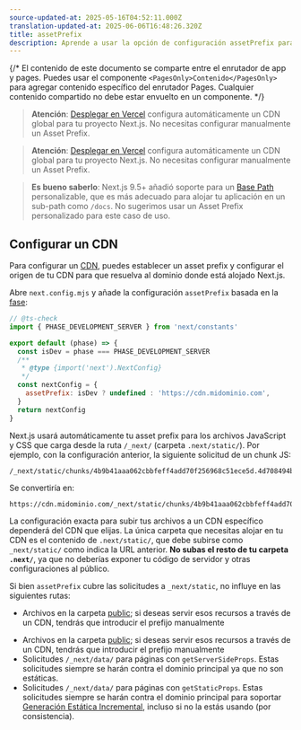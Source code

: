 ```yaml
---
source-updated-at: 2025-05-16T04:52:11.000Z
translation-updated-at: 2025-06-06T16:48:26.320Z
title: assetPrefix
description: Aprende a usar la opción de configuración assetPrefix para configurar tu CDN.
---
```


{/* El contenido de este documento se comparte entre el enrutador de app y pages. Puedes usar el componente `<PagesOnly>Contenido</PagesOnly>` para agregar contenido específico del enrutador Pages. Cualquier contenido compartido no debe estar envuelto en un componente. */}

<AppOnly>

> **Atención**: [Desplegar en Vercel](/docs/app/building-your-application/deploying) configura automáticamente un CDN global para tu proyecto Next.js.
> No necesitas configurar manualmente un Asset Prefix.

</AppOnly>

<PagesOnly>

> **Atención**: [Desplegar en Vercel](/docs/pages/building-your-application/deploying) configura automáticamente un CDN global para tu proyecto Next.js.
> No necesitas configurar manualmente un Asset Prefix.

</PagesOnly>

> **Es bueno saberlo**: Next.js 9.5+ añadió soporte para un [Base Path](/docs/app/api-reference/next-config-js/basePath) personalizable, que es más adecuado para alojar tu aplicación en un sub-path como `/docs`.
> No sugerimos usar un Asset Prefix personalizado para este caso de uso.

## Configurar un CDN

Para configurar un [CDN](https://es.wikipedia.org/wiki/Red_de_distribuci%C3%B3n_de_contenido), puedes establecer un asset prefix y configurar el origen de tu CDN para que resuelva al dominio donde está alojado Next.js.

Abre `next.config.mjs` y añade la configuración `assetPrefix` basada en la [fase](/docs/app/api-reference/next-config-js#async-configuration):

```js filename="next.config.mjs"
// @ts-check
import { PHASE_DEVELOPMENT_SERVER } from 'next/constants'

export default (phase) => {
  const isDev = phase === PHASE_DEVELOPMENT_SERVER
  /**
   * @type {import('next').NextConfig}
   */
  const nextConfig = {
    assetPrefix: isDev ? undefined : 'https://cdn.midominio.com',
  }
  return nextConfig
}
```

Next.js usará automáticamente tu asset prefix para los archivos JavaScript y CSS que carga desde la ruta `/_next/` (carpeta `.next/static/`). Por ejemplo, con la configuración anterior, la siguiente solicitud de un chunk JS:

```
/_next/static/chunks/4b9b41aaa062cbbfeff4add70f256968c51ece5d.4d708494b3aed70c04f0.js
```

Se convertiría en:

```
https://cdn.midominio.com/_next/static/chunks/4b9b41aaa062cbbfeff4add70f256968c51ece5d.4d708494b3aed70c04f0.js
```

La configuración exacta para subir tus archivos a un CDN específico dependerá del CDN que elijas. La única carpeta que necesitas alojar en tu CDN es el contenido de `.next/static/`, que debe subirse como `_next/static/` como indica la URL anterior. **No subas el resto de tu carpeta `.next/`**, ya que no deberías exponer tu código de servidor y otras configuraciones al público.

Si bien `assetPrefix` cubre las solicitudes a `_next/static`, no influye en las siguientes rutas:

<AppOnly>

- Archivos en la carpeta [public](/docs/app/building-your-application/optimizing/static-assets); si deseas servir esos recursos a través de un CDN, tendrás que introducir el prefijo manualmente

</AppOnly>

<PagesOnly>

- Archivos en la carpeta [public](/docs/pages/building-your-application/optimizing/static-assets); si deseas servir esos recursos a través de un CDN, tendrás que introducir el prefijo manualmente
- Solicitudes `/_next/data/` para páginas con `getServerSideProps`. Estas solicitudes siempre se harán contra el dominio principal ya que no son estáticas.
- Solicitudes `/_next/data/` para páginas con `getStaticProps`. Estas solicitudes siempre se harán contra el dominio principal para soportar [Generación Estática Incremental](/docs/pages/building-your-application/data-fetching/incremental-static-regeneration), incluso si no la estás usando (por consistencia).

</PagesOnly>